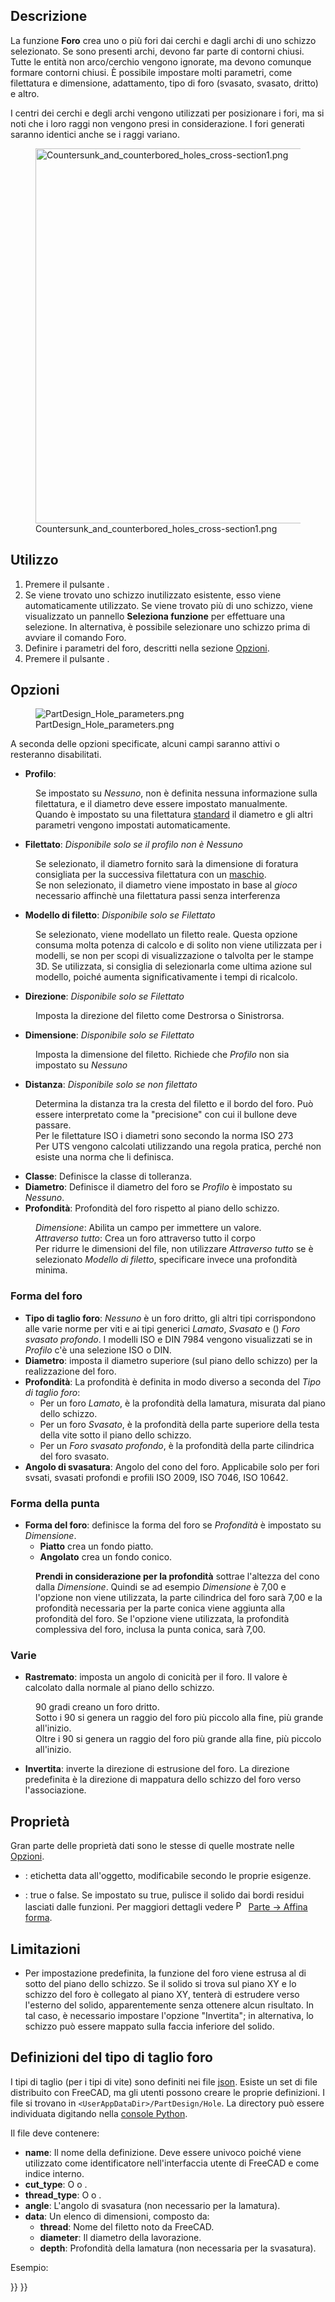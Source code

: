 <languages/>

{{Docnav/it
|[[PartDesign_Pocket/it|Tasca]]
|[[PartDesign_Groove/it|Gola]]
|[[PartDesign_Workbench/it|PartDesign]]
|IconL=PartDesign_Pocket.svg
|IconR=PartDesign_Groove.svg
|IconC=Workbench_PartDesign.svg
}}

{{GuiCommand
|Name=PartDesign Hole
|Name/it=Foro
|MenuLocation=Part Design → Crea una funzione sottrattiva → Foro
|Workbenches=[[PartDesign_Workbench/it|PartDesign]]
|Version=0.17
|SeeAlso=[[PartDesign_Pocket/it|Tasca]]
}}

<span id="Description"></span>
==Descrizione==

La funzione '''Foro''' crea uno o più fori dai cerchi e dagli archi di uno schizzo selezionato. Se sono presenti archi, devono far parte di contorni chiusi. Tutte le entità non arco/cerchio vengono ignorate, ma devono comunque formare contorni chiusi. È possibile impostare molti parametri, come filettatura e dimensione, adattamento, tipo di foro (svasato, svasato, dritto) e altro.

I centri dei cerchi e degli archi vengono utilizzati per posizionare i fori, ma si noti che i loro raggi non vengono presi in considerazione. I fori generati saranno identici anche se i raggi variano.

[[File:Countersunk_and_counterbored_holes_cross-section1.png|600px]]

{{Caption|Sezione trasversale dei fori svasati (a sinistra) e lamati (a destra).}}

<span id="Usage"></span>
== Utilizzo ==

# Premere il pulsante {{Button|[[Image:PartDesign_Hole.svg|16px]] '''Foro'''}}.
# Se viene trovato uno schizzo inutilizzato esistente, esso viene automaticamente utilizzato. Se viene trovato più di uno schizzo, viene visualizzato un pannello '''Seleziona funzione''' per effettuare una selezione. In alternativa, è possibile selezionare uno schizzo prima di avviare il comando Foro.
# Definire i parametri del foro, descritti nella sezione [[#Opzioni|Opzioni]].
# Premere il pulsante {{Button|OK}}.

<span id="Options"></span>
== Opzioni ==

[[File:PartDesign Hole parameters.png|frame|right]]

A seconda delle opzioni specificate, alcuni campi saranno attivi o resteranno disabilitati.

* '''Profilo''': 
: Se impostato su ''Nessuno'', non è definita nessuna informazione sulla filettatura, e il diametro deve essere impostato manualmente.
: Quando è impostato su una filettatura [https://en.wikipedia.org/wiki/List_of_thread_standards standard] il diametro e gli altri parametri vengono impostati automaticamente.
* '''Filettato''': ''Disponibile solo se il profilo non è Nessuno''
: Se selezionato, il diametro fornito sarà la dimensione di foratura consigliata per la successiva filettatura con un [https://en.wikipedia.org/wiki/Tap_and_die maschio].
: Se non selezionato, il diametro viene impostato in base al ''gioco'' necessario affinchè una filettatura passi senza interferenza
* '''Modello di filetto''': ''Disponibile solo se Filettato''
: Se selezionato, viene modellato un filetto reale. Questa opzione consuma molta potenza di calcolo e di solito non viene utilizzata per i modelli, se non per scopi di visualizzazione o talvolta per le stampe 3D. Se utilizzata, si consiglia di selezionarla come ultima azione sul modello, poiché aumenta significativamente i tempi di ricalcolo.
* '''Direzione''': ''Disponibile solo se Filettato''
: Imposta la direzione del filetto come Destrorsa o Sinistrorsa.
* '''Dimensione''': ''Disponibile solo se Filettato''
: Imposta la dimensione del filetto. Richiede che ''Profilo'' non sia impostato su ''Nessuno''
* '''Distanza''': ''Disponibile solo se non filettato''
: Determina la distanza tra la cresta del filetto e il bordo del foro. Può essere interpretato come la "precisione" con cui il bullone deve passare.
: Per le filettature ISO i diametri sono secondo la norma ISO 273
: Per UTS vengono calcolati utilizzando una regola pratica, perché non esiste una norma che li definisca.
* '''Classe''': Definisce la classe di tolleranza.
* '''Diametro''': Definisce il diametro del foro se ''Profilo'' è impostato su ''Nessuno''.
* '''Profondità''': Profondità del foro rispetto al piano dello schizzo.
: ''Dimensione'': Abilita un campo per immettere un valore.
: ''Attraverso tutto'': Crea un foro attraverso tutto il corpo
: Per ridurre le dimensioni del file, non utilizzare ''Attraverso tutto'' se è selezionato ''Modello di filetto'', specificare invece una profondità minima.

<span id="Hole_cut"></span>
===Forma del foro===

* '''Tipo di taglio foro''': ''Nessuno'' è un foro dritto, gli altri tipi corrispondono alle varie norme per viti e ai tipi generici ''Lamato'', ''Svasato'' e ({{Version/it|0.21}}) ''Foro svasato profondo''. I modelli ISO e DIN 7984 vengono visualizzati se in ''Profilo'' c'è una selezione ISO o DIN.
* '''Diametro''': imposta il diametro superiore (sul piano dello schizzo) per la realizzazione del foro.
* '''Profondità''': La profondità è definita in modo diverso a seconda del ''Tipo di taglio foro'':
** Per un foro ''Lamato'', è la profondità della lamatura, misurata dal piano dello schizzo.
** Per un foro ''Svasato'', è la profondità della parte superiore della testa della vite sotto il piano dello schizzo.
** Per un ''Foro svasato profondo'', è la profondità della parte cilindrica del foro svasato.
* '''Angolo di svasatura''': Angolo del cono del foro. Applicabile solo per fori svsati, svasati profondi e profili ISO 2009, ISO 7046, ISO 10642.

<span id="Drill_point"></span>
===Forma della punta===

* '''Forma del foro''': definisce la forma del foro se ''Profondità'' è impostato su ''Dimensione''.
** '''Piatto''' crea un fondo piatto.
** '''Angolato''' crea un fondo conico.
: '''Prendi in considerazione per la profondità''' sottrae l'altezza del cono dalla ''Dimensione''. Quindi se ad esempio ''Dimensione'' è 7,00 e l'opzione non viene utilizzata, la parte cilindrica del foro sarà 7,00 e la profondità necessaria per la parte conica viene aggiunta alla profondità del foro. Se l'opzione viene utilizzata, la profondità complessiva del foro, inclusa la punta conica, sarà 7,00.

<span id="Misc"></span>
===Varie===

* '''Rastremato''': imposta un angolo di conicità per il foro. Il valore è calcolato dalla normale al piano dello schizzo.
: 90 gradi creano un foro dritto. 
: Sotto i 90 si genera un raggio del foro più piccolo alla fine, più grande all'inizio.
: Oltre i 90 si genera un raggio del foro più grande alla fine, più piccolo all'inizio.
* '''Invertita''': inverte la direzione di estrusione del foro. La direzione predefinita è la direzione di mappatura dello schizzo del foro verso l'associazione.

<span id="Properties"></span>
== Proprietà ==

Gran parte delle proprietà dati sono le stesse di quelle mostrate nelle [[#Opzioni|Opzioni]].

* {{PropertyData|Label}}: etichetta data all'oggetto, modificabile secondo le proprie esigenze.
* {{PropertyData|Refine}}: true o false. Se impostato su true, pulisce il solido dai bordi residui lasciati dalle funzioni. Per maggiori dettagli vedere [[Image:Part_RefineShape.svg|16px]] [[Part_RefineShape/it|Parte → Affina forma]].

<span id="Limitations"></span>
==Limitazioni==

* Per impostazione predefinita, la funzione del foro viene estrusa al di sotto del piano dello schizzo. Se il solido si trova sul piano XY e lo schizzo del foro è collegato al piano XY, tenterà di estrudere verso l'esterno del solido, apparentemente senza ottenere alcun risultato. In tal caso, è necessario impostare l'opzione "Invertita"; in alternativa, lo schizzo può essere mappato sulla faccia inferiore del solido.

<span id="Cut_Type_Definitions"></span>
==Definizioni del tipo di taglio foro==

I tipi di taglio (per i tipi di vite) sono definiti nei file [https://de.wikipedia.org/wiki/JavaScript_Object_Notation json]. Esiste un set di file distribuito con FreeCAD, ma gli utenti possono creare le proprie definizioni. I file si trovano in <code>&lt;UserAppDataDir&gt;/PartDesign/Hole</code>. La directory {{incode|UserAppDataDir}} può essere individuata digitando {{incode|App.getUserAppDataDir()}} nella [[Python_console|console Python]].

Il file deve contenere:
* '''name''': Il nome della definizione. Deve essere univoco poiché viene utilizzato come identificatore nell'interfaccia utente di FreeCAD e come indice interno.
* '''cut_type''': O {{incode|countersink}} o {{incode|counterbore}}.
* '''thread_type''':  O {{incode|metric}} o {{incode|metricfine}}.
* '''angle''': L'angolo di svasatura (non necessario per la lamatura).
* '''data''': Un elenco di dimensioni, composto da:
** '''thread''': Nome del filetto noto da FreeCAD.
** '''diameter''': Il diametro della lavorazione.
** '''depth''': Profondità della lamatura (non necessaria per la svasatura).
Esempio:
{{Code|lang=json|code=
{
    "name": "DIN 7984",
    "cut_type": "counterbore",
    "thread_type": "metric",
    "data": [
        { "thread": "M2",   "diameter":  4.3, "depth":  1.6 },
        { "thread": "M2.5", "diameter":  5.0, "depth":  2.0 },
        …
    ]
}
}}


{{Docnav/it
|[[PartDesign_Pocket/it|Tasca]]
|[[PartDesign_Groove/it|Gola]]
|[[PartDesign_Workbench/it|PartDesign]]
|IconL=PartDesign_Pocket.svg
|IconR=PartDesign_Groove.svg
|IconC=Workbench_PartDesign.svg
}}

{{PartDesign Tools navi{{#translation:}}}}
{{Userdocnavi{{#translation:}}}}